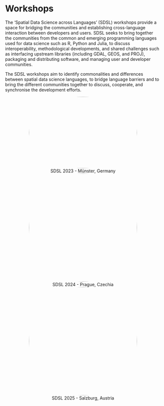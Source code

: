 # Workshops

The ‘Spatial Data Science across Languages’ (SDSL) workshops provide a space for bridging the
communities and establishing cross-language interaction between developers and users.
SDSL seeks to bring together the communities from the common and emerging programming languages used
for data science such as R, Python and Julia, to discuss interoperability, methodological developments,
and shared challenges such as interfacing upstream libraries (including GDAL, GEOS, and PROJ), packaging
and distributing software, and managing user and developer communities.

The SDSL workshops aim to identify commonalities and differences between spatial data science languages,
to bridge language barriers and to bring the different communities together to discuss, cooperate, and
synchronise the development efforts.


<p align="center">
  <a href="https://r-spatial.org/sdsl/">
    <img src="https://upload.wikimedia.org/wikipedia/commons/1/11/M%C3%BCnster_-_Prinzipalmarkt_-_Lambertikirche.jpg" width="350px" height="231px" style="border-radius: 50%;"/>
  </a>
  <br>SDSL 2023 - Münster, Germany
  <br>
  <a href="https://spatial-data-science.github.io/2024/">
    <img src="https://2.bp.blogspot.com/-gTgu91_IRFE/VBPLT1anHTI/AAAAAAAAAos/El9BtKkjSxc/s1600/prague.jpg" width="350px" style="border-radius: 50%;"/>
  </a>
  <br>SDSL 2024 - Prague, Czechia
  <br>
  <a href="https://spatial-data-science.github.io/2025/">
    <img src="https://live.staticflickr.com/2102/2244371174_7951529cb9.jpg" width="350px" style="border-radius: 50%;"/>
  </a>
  <br>SDSL 2025 - Salzburg, Austria
</p>